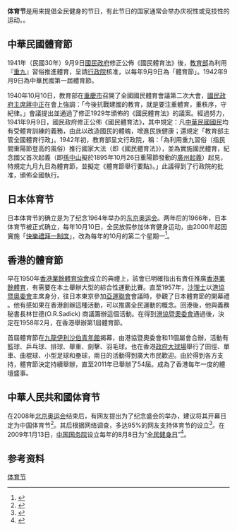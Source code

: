 {{globalize|area=東亞|time=2013-05-03}}
'''体育节'''是用来提倡全民健身的节日，有此节日的国家通常会举办庆祝性或竞技性的运动。{{fact|设立体育节的国家还不多，仅有[[中華民國|中華民國]]、[[中華人民共和國|中華人民共和國]]、[[日本|日本]]、[[香港|香港]]、[[土耳其|土耳其]]等国家和地區目前在实行|time=2013-05-02}}。

==中華民國體育節==
1941年（民國30年）9月9日[[國民政府|國民政府]]修正公佈《國民體育法》後，[[中華民國教育部|教育部]]為利用『[[重九|重九]]』習俗推進體育，呈請[[中華民國行政院|行政院]]核准，以每年9月9日為「體育節」。1942年9月9日為中華民國第一屆體育節。

1940年10月10日，教育部在[[重慶市|重慶市]]召開了全國國民體育會議第二次大會，[[國民政府主席|國民政府主席]][[蔣中正|蔣中正]]在會上強調：「今後抗戰建國的教育，就是要注重體育，重秩序，守紀律。」會議提出並通過了修正1929年頒佈的《國民體育法》的議案。經過努力，1941年9月9日，國民政府修正公佈《國民體育法》，其中規定：凡[[中華民國國民|中華民國國民]]均有受體育訓練的義務，由此以改造國民的體魄，增進民族健康；還規定「教育部主管全國體育行政」。1942年初，教育部呈文行政院，稱：「為利用重九習俗（指民間重陽節登高的風俗）推行國家大法（即《國民體育法》），並為實施國民體育，紀念國父首次起義（即[[孫中山|孫中山]]擬於1895年10月26日重陽節發動的[[廣州起義|廣州起義]]）起見，特規定九月九日為體育節，並擬定《體育節舉行要點》。」此議得到了行政院的批准，頒佈全國執行。

==日本体育节==
{{main|體育之日}}
日本体育节的确立是为了纪念1964年举办的[[1964年夏季奥林匹克运动会|东京奥运会]]。两年后的1966年，日本体育节被正式确立，每年10月10日，全民放假参加体育健身运动，由2000年起因實施「[[快樂禮拜一制度|快樂禮拜一制度]]」，改為每年的10月的第二个星期一<ref>{{cite web|language=zh-hans|url=http://web-japan.org/kidsweb/cn/explore/calendar/october/sports.html|title=体育节|publisher=日本儿童网|accessdate=2010年10月1日|archive-date=2009年12月17日|archive-url=https://web.archive.org/web/20091217223157/http://web-japan.org/kidsweb/cn/explore/calendar/october/sports.html|dead-url=no}}</ref>。

==香港的體育節==
早在1950年[[香港業餘體育協會|香港業餘體育協會]]成立的典禮上，該會已明確指出有責任推廣[[香港|香港]][[業餘體育|業餘體育]]，有需要在本土舉辦大型的綜合性運動比賽。直至1957年，[[沙理士|沙理士]]以[[港協暨奧委會|港協暨奧委會]]主席身分，往日本東京參加[[亞運聯會|亞運聯會]]會議時，參觀了日本體育節的開幕禮 。他有感如果在香港創辦這種活動，可以推廣全民運動的概念。回港後，他與義務秘書長林世德(O.R.Sadick) 商議籌辦這個活動。在得到[[港協暨奧委會|港協暨奧委會]]通過後，決定在1958年2月，在香港舉辦第1屆體育節。

首屆體育節在[[九龍伊利沙伯青年館|九龍伊利沙伯青年館]]揭幕，由港協暨奧委會和11個屬會合辦，活動有籃球、乒乓球、排球、舉重、劍擊、羽毛球。也在香港[[政府大球場|政府大球場]]舉行了田徑、單車、曲棍球、小型足球和壘球，兩日的活動得到廣大市民歡迎。由於得到各方支持，體育節決定持續舉辦，直至2011年已舉辦了54屆。成為了香港每年一度的體壇盛事。

==中華人民共和國体育节==
在2008年[[2008年夏季奥林匹克运动会|北京奥运会]]结束后，有网友提出为了纪念盛会的举办，建议将其开幕日定为中国体育节<ref>{{cite web|language=zh-hans|url=http://www.ce.cn/culture/opinion/200808/16/t20080816_16510309.shtml|title=网友 8月8日设为中国体育节体育总局称会研究|publisher=信息时报|date=2008年8月16日|accessdate=2010年10月1日|archive-url=https://web.archive.org/web/20160304193302/http://www.ce.cn/culture/opinion/200808/16/t20080816_16510309.shtml|archive-date=2016年3月4日|dead-url=yes}}</ref>。其后根据网络调查，多达95%的网友支持体育节的设立<ref>{{cite web|language=zh-hans|url=http://2008.people.com.cn/GB/127770/130275/7676496.html|title=95.1%网友支持将8月8日定为中国体育节|publisher=新华网|date=2008年8月16日|accessdate=2010年10月1日|archive-date=2011年8月24日|archive-url=https://web.archive.org/web/20110824061149/http://2008.people.com.cn/GB/127770/130275/7676496.html|dead-url=no}}</ref>。在2009年1月13日，[[中华人民共和国国务院|中国国务院]]设立每年的8月8日为“[[全民健身日|全民健身日]]”<ref>{{cite web|language=zh-hans|url=http://2010zxnews.people.com.cn/GB/180903/10966987.html|title=关于将8月8日设立为中国体育节的提案|publisher=中国政协新闻网|date=2010年2月10日|accessdate=2010年10月1日|archive-url=https://web.archive.org/web/20100303031654/http://2010zxnews.people.com.cn/GB/180903/10966987.html|archive-date=2010年3月3日|dead-url=yes}}</ref>。

==参考资料==
{{reflist}}

[[Category:体育节|]]